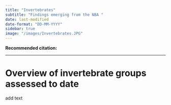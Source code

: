 ```yaml
---
title: "Invertebrates"
subtitle: "Findings emerging from the NBA "
date: last-modified
date-format: "DD-MM-YYYY"
sidebar: true
image: "/images/Invertebrates.JPG"  
---
```


**Recommended citation:**

------------------------------------------------------------------------

# Overview of invertebrate groups assessed to date

add text
